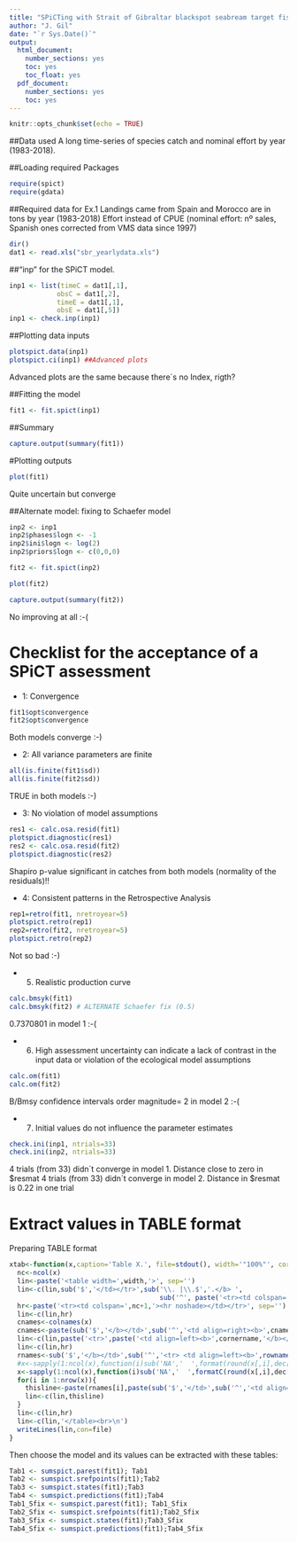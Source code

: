 ```yaml
---
title: "SPiCTing with Strait of Gibraltar blackspot seabream target fishery data (Spain and Morocco) - Exercise 1"
author: "J. Gil"
date: "`r Sys.Date()`"
output:
  html_document:
    number_sections: yes
    toc: yes
    toc_float: yes
  pdf_document:
    number_sections: yes
    toc: yes
---
```


```r
knitr::opts_chunk$set(echo = TRUE)
```

##Data used
A long time-series of species catch  and nominal effort by year (1983-2018).

##Loading required Packages
```r
require(spict)
require(gdata)
```

##Required data for Ex.1
Landings came from Spain and Morocco are in tons by year (1983-2018)
Effort instead of CPUE (nominal effort: nº sales, Spanish ones corrected from VMS data since 1997)
```r
dir()
dat1 <- read.xls("sbr_yearlydata.xls")
```

##"inp" for the SPiCT model. 
```r
inp1 <- list(timeC = dat1[,1],
            obsC = dat1[,2],
            timeE = dat1[,1], 
            obsE = dat1[,5])
inp1 <- check.inp(inp1)
```

##Plotting data inputs
```r
plotspict.data(inp1)
plotspict.ci(inp1) ##Advanced plots
```
Advanced plots are the same because there´s no Index, rigth?

##Fitting the model
```r
fit1 <- fit.spict(inp1)
```

##Summary
```r
capture.output(summary(fit1))
```

#Plotting outputs
```r
plot(fit1)
```
Quite uncertain but converge

##Alternate model: fixing to Schaefer model
```r
inp2 <- inp1
inp2$phases$logn <- -1
inp2$ini$logn <- log(2)
inp2$priors$logn <- c(0,0,0)

fit2 <- fit.spict(inp2)

plot(fit2)

capture.output(summary(fit2))
```
No improving at all :-(

# Checklist for the acceptance of a SPiCT assessment 

- 1: Convergence 
```r
fit1$opt$convergence 
fit2$opt$convergence 
```
Both models converge :-)

- 2: All variance parameters are finite 
```r
all(is.finite(fit1$sd))  
all(is.finite(fit2$sd))  
```
TRUE in both models :-)

- 3: No violation of model assumptions 
```r
res1 <- calc.osa.resid(fit1)
plotspict.diagnostic(res1)
res2 <- calc.osa.resid(fit2)
plotspict.diagnostic(res2)
```
Shapiro p-value significant in catches from both models (normality of the residuals)!!

- 4: Consistent patterns in the Retrospective Analysis
```r
rep1=retro(fit1, nretroyear=5)
plotspict.retro(rep1)
rep2=retro(fit2, nretroyear=5)
plotspict.retro(rep2)
```
Not so bad :-)

- 5. Realistic production curve
```r
calc.bmsyk(fit1)
calc.bmsyk(fit2) # ALTERNATE Schaefer fix (0.5)
```
0.7370801 in model 1 :-(

- 6. High assessment uncertainty can indicate a lack of contrast in the input data or violation of
the ecological model assumptions
```r
calc.om(fit1)
calc.om(fit2)
```
B/Bmsy confidence intervals order magnitude= 2 in model 2 :-( 

- 7. Initial values do not influence the parameter estimates
```r
check.ini(inp1, ntrials=33)
check.ini(inp2, ntrials=33)
```
4 trials (from 33) didn´t converge in model 1. Distance close to zero in $resmat
4 trials (from 33) didn´t converge in model 2. Distance in $resmat is 0.22 in one trial

# Extract values in TABLE format
Preparing TABLE format
```r
xtab<-function(x,caption='Table X.', file=stdout(), width='"100%"', cornername='', dec=rep(1,ncol(x))){
  nc<-ncol(x)
  lin<-paste('<table width=',width,'>', sep='')
  lin<-c(lin,sub('$','</td></tr>',sub('\\. |\\.$','.</b> ',
                                      sub('^', paste('<tr><td colspan=',nc+1,'><b>',sep=''), caption))))
  hr<-paste('<tr><td colspan=',nc+1,'><hr noshade></td></tr>', sep='')
  lin<-c(lin,hr)
  cnames<-colnames(x)
  cnames<-paste(sub('$','</b></td>',sub('^','<td align=right><b>',cnames)), collapse='\t')
  lin<-c(lin,paste('<tr>',paste('<td align=left><b>',cornername,'</b></td>',sep=''),cnames,'</tr>'))
  lin<-c(lin,hr)
  rnames<-sub('$','</b></td>',sub('^','<tr> <td align=left><b>',rownames(x)))
  #x<-sapply(1:ncol(x),function(i)sub('NA','  ',format(round(x[,i],dec[i]))))
  x<-sapply(1:ncol(x),function(i)sub('NA','  ',formatC(round(x[,i],dec[i]),digits=dec[i], format='f')))
  for(i in 1:nrow(x)){
    thisline<-paste(rnames[i],paste(sub('$','</td>',sub('^','<td align=right>',x[i,])), collapse='\t'),'</tr>', sep='')
    lin<-c(lin,thisline)
  }
  lin<-c(lin,hr)
  lin<-c(lin,'</table><br>\n')
  writeLines(lin,con=file)
}
```

Then choose the model and its values can be extracted with these tables:
```r
Tab1 <- sumspict.parest(fit1); Tab1
Tab2 <- sumspict.srefpoints(fit1);Tab2
Tab3 <- sumspict.states(fit1);Tab3
Tab4 <- sumspict.predictions(fit1);Tab4
Tab1_Sfix <- sumspict.parest(fit1); Tab1_Sfix
Tab2_Sfix <- sumspict.srefpoints(fit1);Tab2_Sfix
Tab3_Sfix <- sumspict.states(fit1);Tab3_Sfix
Tab4_Sfix <- sumspict.predictions(fit1);Tab4_Sfix
```

